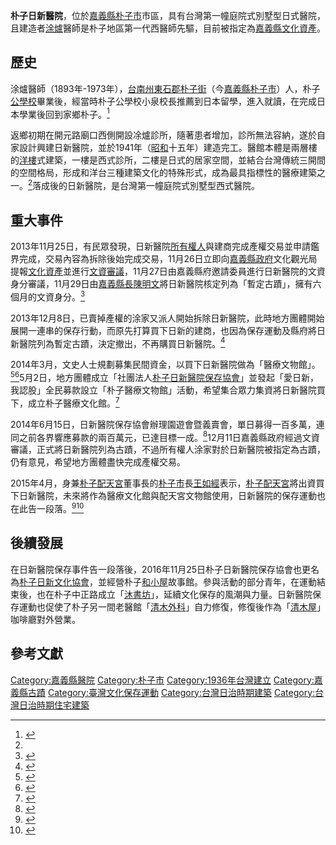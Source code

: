 {{noteTA
|1=zh-cn:涂炉;zh-tw:涂爐;zh-hk:涂爐;zh-sg:涂炉;
}}
{{Tw monument
|name= 日新醫院
|formername=
|image= File:日新醫院...DSC 8228.jpg
|imagename=
|formalname=
|level= 縣定古蹟
|class= 醫院
|time= 1936年 (昭和十一年)
|date= 2015年3月17日
|material= 
|location= 嘉義縣朴子市向榮路25號（在開元路156巷內<ref>{{cite web |title=朴子日新醫院 |url=https://goo.gl/maps/L4cPnMV8DnzhDDb46 |website=Google Map |accessdate=2021-08-19}}</ref>）
|website= 
|reg_url= https://nchdb.boch.gov.tw/assets/overview/monument/20150317000001
}}

'''朴子日新醫院'''，位於[[嘉義縣|嘉義縣]][[朴子市|朴子市]]市區，具有台灣第一幢庭院式別墅型日式醫院，且建造者[[涂爐|涂爐]]醫師是朴子地區第一代西醫師先驅，目前被指定為[[嘉義縣文化資產|嘉義縣文化資產]]。

==歷史==
涂爐醫師（1893年-1973年），[[台南州|台南州]][[東石郡|東石郡]][[朴子街|朴子街]]（今[[嘉義縣|嘉義縣]][[朴子市|朴子市]]）人，朴子[[公學校|公學校]]畢業後，經當時朴子公學校小泉校長推薦到日本留學，進入{{link-ja|岡山醫學專門學校|岡山醫科大學 (舊制)|岡山醫學專門學校}}就讀，在完成日本學業後回到家鄉朴子。<ref name="文化資產網">{{cite web |title=古蹟·日新醫院 |url=https://nchdb.boch.gov.tw/assets/overview/monument/20150317000001 |website=國家文化資產網 |accessdate=2021-08-19 |archive-date=2019-05-15 |archive-url=https://web.archive.org/web/20190515042311/https://nchdb.boch.gov.tw/assets/overview/monument/20150317000001 |dead-url=no }}</ref>

返鄉初期在開元路廟口西側開設凃爐診所，隨著患者增加，診所無法容納，遂於自家設計興建日新醫院，並於1941年（[[昭和|昭和]]十五年）建造完工。醫館本體是兩層樓的[[洋樓|洋樓]]式建築，一樓是西式診所，二樓是日式的居家空間，並結合台灣傳統三開間的空間格局，形成和洋台三種建築文化的特殊形式，成為最具指標性的醫療建築之一。<ref name="文化資產網"/>落成後的日新醫院，是台灣第一幢庭院式別墅型西式醫院。

==重大事件==
2013年11月25日，有民眾發現，日新醫院[[所有權人|所有權人]]與建商完成產權交易並申請鑑界完成，交易內容為拆除後始完成交易，11月26日立即向[[嘉義縣政府|嘉義縣政府]]文化觀光局提報[[文化資產|文化資產]]並進行[[文資審議|文資審議]]，11月27日由嘉義縣府邀請委員進行日新醫院的文資身分審議，11月29日由[[嘉義縣長|嘉義縣長]][[陳明文|陳明文]]將日新醫院核定列為「暫定古蹟」，擁有六個月的文資身分。<ref>{{Cite web|url=http://news.ltn.com.tw/news/local/paper/737517|title=搶救朴子日新醫院 列暫定古蹟|accessdate=2017-01-26|author=蔡宗勳|date=2013-12-11|publisher=自由時報|archive-date=2019-11-30|archive-url=https://web.archive.org/web/20191130180647/https://news.ltn.com.tw/news/local/paper/737517|dead-url=no}}</ref>

2013年12月8日，已賣掉產權的涂家又派人開始拆除日新醫院，此時地方團體開始展開一連串的保存行動，而原先打算買下日新的建商，也因為保存運動及縣府將日新醫院列為暫定古蹟，決定撤出，不再購買日新醫院。<ref>{{Cite web|url=http://www.chinatimes.com/newspapers/20131211001610-260107|title=朴子老日新醫院 建商不買了|accessdate=2017-01-26|author=呂妍庭|date=2013-12-11|publisher=中時電子報|archive-date=2019-11-29|archive-url=https://web.archive.org/web/20191129032449/https://www.chinatimes.com/newspapers/20131211001610-260107|dead-url=no}}</ref>

2014年3月，文史人士規劃募集民間資金，以買下日新醫院做為「醫療文物館」。<ref>{{Cite web|url=http://news.ltn.com.tw/news/local/paper/761597|title=搶救日新醫院 民間擬募款3千萬|accessdate=2017-01-26|author=蔡宗勳|date=2014-03-13|publisher=自由時報|archive-date=2017-03-05|archive-url=https://web.archive.org/web/20170305195849/http://news.ltn.com.tw/news/local/paper/761597|dead-url=no}}</ref><ref>{{Cite web|url=http://www.chinatimes.com/realtimenews/20140429004690-260405|title=搶救日新醫院 民間認股保古蹟|accessdate=2017-01-26|author=呂妍庭|date=2014-04-29|publisher=中時電子報|archive-date=2019-11-29|archive-url=https://web.archive.org/web/20191129065237/https://www.chinatimes.com/realtimenews/20140429004690-260405|dead-url=no}}</ref>5月2日，地方團體成立「社團法人[[朴子日新醫院保存協會|朴子日新醫院保存協會]]」並發起「愛日新，我認股」全民募款設立「朴子醫療文物館」活動，希望集合眾力集資將日新醫院買下，成立朴子醫療文化館。<ref>{{Cite web|url=http://news.ltn.com.tw/news/local/paper/775723|title=日新醫院闢文化館 認股搶救啟動|accessdate=2017-01-26|author=吳世聰|date=2014-05-03|publisher=自由時報|archive-date=2019-11-29|archive-url=https://web.archive.org/web/20191129014456/https://news.ltn.com.tw/news/local/paper/775723|dead-url=no}}</ref>

2014年6月15日，日新醫院保存協會辦理園遊會暨義賣會，單日募得一百多萬，連同之前各界響應募款的兩百萬元，已達目標一成。<ref>{{Cite web|url=http://www.chinatimes.com/newspapers/20140616000439-260107|title=搶救日新醫院 單日募百萬|accessdate=2017-01-26|author=呂妍庭|date=2014-06-16|publisher=中時電子報|archive-date=2019-11-30|archive-url=https://web.archive.org/web/20191130105752/https://www.chinatimes.com/newspapers/20140616000439-260107|dead-url=no}}</ref>12月11日嘉義縣政府經過文資審議，正式將日新醫院列為古蹟，不過所有權人涂家對於日新醫院被指定為古蹟，仍有意見，希望地方團體盡快完成產權交易。

2015年4月，身兼[[朴子配天宮|朴子配天宮]]董事長的[[朴子市|朴子市]]長[[王如經|王如經]]表示，[[朴子配天宮|朴子配天宮]]將出資買下日新醫院，未來將作為醫療文化館與配天宮文物館使用，日新醫院的保存運動也在此告一段落。<ref>{{Cite web|url=http://www.chinatimes.com/realtimenews/20150402003816-260405|title=配天宮擬買日新醫院 建醫療博物館|accessdate=2017-01-26|author=呂妍庭|date=2015-04-02|publisher=中時電子報|archive-date=2019-11-29|archive-url=https://web.archive.org/web/20191129083901/https://www.chinatimes.com/realtimenews/20150402003816-260405|dead-url=no}}</ref><ref>{{Cite web|url=http://www.chinatimes.com/newspapers/20150403000452-260107|title=日新醫院將變身醫療博物館|accessdate=2017-01-26|author=呂妍庭|date=2015-04-03|publisher=中時電子報|archive-date=2019-11-30|archive-url=https://web.archive.org/web/20191130093541/https://www.chinatimes.com/newspapers/20150403000452-260107|dead-url=no}}</ref>

==後續發展==
在日新醫院保存事件告一段落後，2016年11月25日朴子日新醫院保存協會也更名為[[朴子日新文化協會|朴子日新文化協會]]，並經營朴子[[和小屋|和小屋]]故事館。參與活動的部分青年，在運動結束後，也在朴子中正路成立「[[沐書坊|沐書坊]]」，延續文化保存的風潮與力量。日新醫院保存運動也促使了朴子另一間老醫館「[[清木外科|清木外科]]」自力修復，修復後作為「[[清木屋|清木屋]]」咖啡廳對外營業。

==參考文獻==
{{reflist}}


{{嘉義縣文化資產}}

[[Category:嘉義縣醫院|Category:嘉義縣醫院]]
[[Category:朴子市|Category:朴子市]]
[[Category:1936年台灣建立|Category:1936年台灣建立]]
[[Category:嘉義縣古蹟|Category:嘉義縣古蹟]]
[[Category:臺灣文化保存運動|Category:臺灣文化保存運動]]
[[Category:台灣日治時期建築|Category:台灣日治時期建築]]
[[Category:台灣日治時期住宅建築|Category:台灣日治時期住宅建築]]